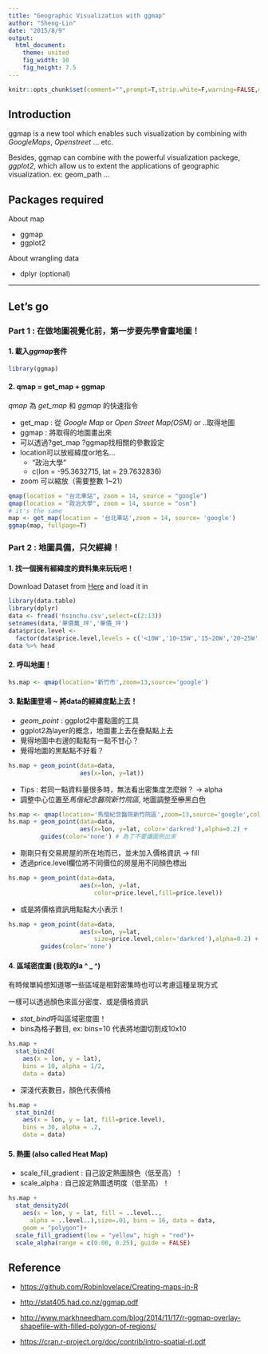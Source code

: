 ```yaml
---
title: "Geographic Visualization with ggmap"
author: "Sheng-Lin"
date: "2015/8/9"
output: 
  html_document:
    theme: united
    fig_width: 10
    fig_height: 7.5
---
```


```r
knitr::opts_chunk$set(comment="",prompt=T,strip.white=F,warning=FALSE,message=F,echo=T,eval=T)
```

## Introduction

ggmap is a new tool which enables such visualization by combining with *GoogleMaps*, *Openstreet* ... etc. 

Besides, ggmap can combine with the powerful visualization packege, *ggplot2*,
 which allow us to extent the applications of geographic visualization. ex:
 geom_path ...
 
 
## Packages required
 
About map

- ggmap
- ggplot2

About wrangling data

- dplyr (optional)


************

## Let's go 

### Part 1 : 在做地圖視覺化前，第一步要先學會畫地圖！

#### 1. 載入*ggmap*套件

```r
library(ggmap)
```

#### 2. qmap = get_map + ggmap

*qmap* 為 *get_map* 和 *ggmap* 的快速指令

- get_map : 從 *Google Map* or *Open Street Map(OSM)* or ..取得地圖
- ggmap : 將取得的地圖畫出來
- 可以透過?get_map ?ggmap找相關的參數設定
- location可以放經緯度or地名...
    - "政治大學"
    - c(lon = -95.3632715, lat = 29.7632836)
- zoom 可以縮放（需要整數 1~21）

```r
qmap(location = "台北車站", zoom = 14, source = "google")  
qmap(location = "政治大學", zoom = 14, source = "osm")  
# it's the same
map <- get_map(location = '台北車站',zoom = 14, source= 'google')
ggmap(map, fullpage=T)
```

### Part 2 : 地圖具備，只欠經緯！

#### 1. 找一個擁有經緯度的資料集來玩玩吧！

Download Dataset from [Here](...) and load it in

```r
library(data.table)
library(dplyr)
data <- fread('hsinchu.csv',select=c(2:13))
setnames(data,'單價萬_坪','單價_坪')
data$price.level <- 
  factor(data$price.level,levels = c('<10W','10~15W','15~20W','20~25W','>25W'))
data %>% head
```

#### 2. 呼叫地圖！

```r
hs.map <- qmap(location='新竹市',zoom=13,source='google')
```

#### 3. 點點圖登場 ~ 將data的經緯度點上去！

- *geom_point* : ggplot2中畫點圖的工具
- ggplot2為layer的概念，地圖畫上去在疊點點上去
- 覺得地圖中右邊的點點有一點不甘心？
- 覺得地圖的黑點點不好看？

```r
hs.map + geom_point(data=data,
                    aes(x=lon, y=lat))
```

- Tips : 若同一點資料量很多時，無法看出密集度怎麼辦？ ->  alpha
- 調整中心位置至*馬偕紀念醫院新竹院區*, 地圖調整至~~慘~~黑白色

```r
hs.map <- qmap(location='馬偕紀念醫院新竹院區',zoom=13,source='google',color='bw')
hs.map + geom_point(data=data,
                    aes(x=lon, y=lat, color='darkred'),alpha=0.2) +
         guides(color='none') # 為了不要讓圖例出來
```

- 剛剛只有交易房屋的所在地而已，並未加入價格資訊 -> fill
- 透過price.level欄位將不同價位的房屋用不同顏色標出

```r
hs.map + geom_point(data=data,
                    aes(x=lon, y=lat,
                        color=price.level,fill=price.level)) 
```

- 或是將價格資訊用點點大小表示！

```r
hs.map + geom_point(data=data,
                    aes(x=lon, y=lat,
                        size=price.level,color='darkred'),alpha=0.2) +
         guides(color='none')
```

#### 4. 區域密度圖 (我取的la ^ _ ^)

有時候單純想知道哪一些區域是相對密集時也可以考慮這種呈現方式

一樣可以透過顏色來區分密度、或是價格資訊

- *stat_bind*呼叫區域密度圖！
- bins為格子數目, ex: bins=10 代表將地圖切割成10x10 

```r
hs.map +
  stat_bin2d(
    aes(x = lon, y = lat),
    bins = 10, alpha = 1/2,
    data = data)
```

- 深淺代表數目，顏色代表價格

```r
hs.map +
  stat_bin2d(
    aes(x = lon, y = lat, fill=price.level),
    bins = 30, alpha = .2,
    data = data)
```

#### 5. 熱圖 (also called Heat Map)

- scale_fill_gradient : 自己設定熱圖顏色（低至高）！
- scale_alpha : 自己設定熱圖透明度（低至高）！

```r
hs.map +
  stat_density2d(
    aes(x = lon, y = lat, fill = ..level..,
      alpha = ..level..),size=.01, bins = 16, data = data,
    geom = "polygon")+
  scale_fill_gradient(low = "yellow", high = "red")+
  scale_alpha(range = c(0.00, 0.25), guide = FALSE)
```

## Reference 

- [https://github.com/Robinlovelace/Creating-maps-in-R](https://github.com/Robinlovelace/Creating-maps-in-R)

- [http://stat405.had.co.nz/ggmap.pdf](http://stat405.had.co.nz/ggmap.pdf)
- [http://www.markhneedham.com/blog/2014/11/17/r-ggmap-overlay-shapefile-with-filled-polygon-of-regions/](http://www.markhneedham.com/blog/2014/11/17/r-ggmap-overlay-shapefile-with-filled-polygon-of-regions/)
- [https://cran.r-project.org/doc/contrib/intro-spatial-rl.pdf](https://cran.r-project.org/doc/contrib/intro-spatial-rl.pdf)